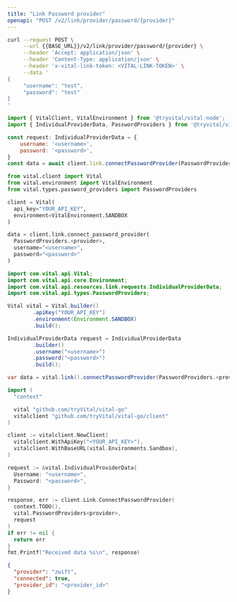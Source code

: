 ```yaml
---
title: "Link Password provider"
openapi: "POST /v2/link/provider/password/{provider}"
---
```


<RequestExample>

```bash cURL
curl --request POST \
     --url {{BASE_URL}}/v2/link/provider/password/{provider} \
     --header 'Accept: application/json' \
     --header 'Content-Type: application/json' \
     --header 'x-vital-link-token: <VITAL-LINK-TOKEN>' \
     --data '
{
     "username": "test",
     "password": "test"
}
'
```

```javascript Node
import { VitalClient, VitalEnvironment } from '@tryvital/vital-node';
import { IndividualProviderData, PasswordProviders } from '@tryvital/vital-node/api';

const request: IndividualProviderData = {
    username: '<username>',
    password: '<password>',
}
const data = await client.link.connectPasswordProvider(PasswordProviders.<provider>, request)
```

```python Python
from vital.client import Vital
from vital.environment import VitalEnvironment
from vital.types.password_providers import PasswordProviders

client = Vital(
  api_key="YOUR_API_KEY",
  environment=VitalEnvironment.SANDBOX
)

data = client.link.connect_password_provider(
  PasswordProviders.<provider>, 
  username="<username>", 
  password="<password>"
)
```

```java Java
import com.vital.api.Vital;
import com.vital.api.core.Environment;
import com.vital.api.resources.link.requests.IndividualProviderData;
import com.vital.api.types.PasswordProviders;

Vital vital = Vital.builder()
        .apiKey("YOUR_API_KEY")
        .environment(Environment.SANDBOX)
        .build();

IndividualProviderData request = IndividualProviderData
        .builder()
        .username("<username>")
        .password("<password>")
        .build();

var data = vital.link().connectPasswordProvider(PasswordProviders.<provider>, request);
```

```go Go
import (
  "context"

  vital "github.com/tryVital/vital-go"
  vitalclient "github.com/tryVital/vital-go/client"
)

client := vitalclient.NewClient(
  vitalclient.WithApiKey("<YOUR_API_KEY>"),
  vitalclient.WithBaseURL(vital.Environments.Sandbox),
)

request := &vital.IndividualProviderData{
  Username: "<username>",
  Password: "<password>",
}

response, err := client.Link.ConnectPasswordProvider(
  context.TODO(), 
  vital.PasswordProviders<provider>, 
  request
)
if err != nil {
  return err
}
fmt.Printf("Received data %s\n", response)
```

</RequestExample>

<ResponseExample>

```json Example
{
  "provider": "zwift",
  "connected": true,
  "provider_id": "<provider_id>"
}
```

</ResponseExample>
